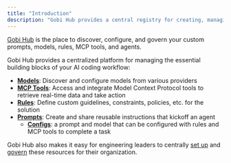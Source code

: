 ```yaml
---
title: "Introduction"
description: "Gobi Hub provides a central registry for creating, managing, and sharing agents, prompts, rules, MCP servers, models, etc. with organization-level governance and configuration"
---
```


[Gobi Hub](https://hub.gourmand.dev) is the place to discover, configure, and govern your custom prompts, models, rules, MCP tools, and agents.

Gobi Hub provides a centralized platform for managing the essential building blocks of your AI coding workflow:

- **[Models](/hub/configs/block-types#models)**: Discover and configure models from various providers
- **[MCP Tools](/hub/configs/block-types#mcp-servers)**: Access and integrate Model Context Protocol tools to retrieve real-time data and take action
- **[Rules](/hub/configs/block-types#rules)**: Define custom guidelines, constraints, policies, etc. for the solution
- **[Prompts](/hub/configs/block-types#prompts)**: Create and share reusable instructions that kickoff an agent
  - **[Configs](/hub/configs/intro)**: a prompt and model that can be configured with rules and MCP tools to complete a task

Gobi Hub also makes it easy for engineering leaders to centrally [set up](/hub/secrets/secret-types) and [govern](/hub/governance/org-permissions) these resources for their organization.